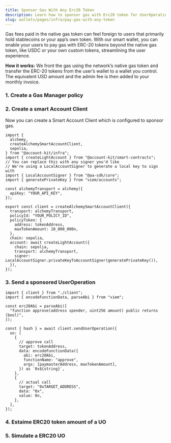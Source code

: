 ```yaml
---
title: Sponsor Gas With Any Erc20 Token
description: Learn how to sponsor gas with Erc20 token for UserOperations from any ERC-4337 smart account using Smart Wallets core.
slug: wallets/pages/infra/pay-gas-with-any-token
---
```


Gas fees paid in the native gas token can feel foreign to users that primarily hold stablecoins or your app’s own token. With our smart wallet, you can enable your users to pay gas with ERC-20 tokens beyond the native gas token, like USDC or your own custom tokens, streamlining the user experience.

**How it works:** We front the gas using the network’s native gas token and transfer the ERC-20 tokens from the user’s wallet to a wallet you control. The equivalent USD amount and the admin fee is then added to your monthly invoice.

### 1. Create a Gas Manager policy

<Markdown src="../../shared/sponsor-gas-erc20-create-policy.mdx" />

### 2. Create a smart Account Client

Now you can create a Smart Account Client which is configured to sponsor gas.

```tsx
import {
  alchemy,
  createAlchemySmartAccountClient,
  sepolia,
} from "@account-kit/infra";
import { createLightAccount } from "@account-kit/smart-contracts";
// You can replace this with any signer you'd like
// We're using a LocalAccountSigner to generate a local key to sign with
import { LocalAccountSigner } from "@aa-sdk/core";
import { generatePrivateKey } from "viem/accounts";

const alchemyTransport = alchemy({
  apiKey: "YOUR_API_KEY",
});

export const client = createAlchemySmartAccountClient({
  transport: alchemyTransport,
  policyId: "YOUR_POLICY_ID",
  policyToken: {
    address: tokenAddress,
    maxTokenAmount: 10_000_000n,
  },
  chain: sepolia,
  account: await createLightAccount({
    chain: sepolia,
    transport: alchemyTransport,
    signer: LocalAccountSigner.privateKeyToAccountSigner(generatePrivateKey()),
  }),
});
```

### **3. Send a sponsored UserOperation**

```tsx
import { client } from "./client";
import { encodeFunctionData, parseAbi } from "viem";

const erc20Abi = parseAbi([
  "function approve(address spender, uint256 amount) public returns (bool)",
]);

const { hash } = await client.sendUserOperation({
  uo: [
    {
      // approve call
      target: tokenAddress,
      data: encodeFunctionData({
        abi: erc20Abi,
        functionName: "approve",
        args: [paymasterAddress, maxTokenAmount],
      }) as `0x${string}`,
    },
    {
      // actual call
      target: "0xTARGET_ADDRESS",
      data: "0x",
      value: 0n,
    },
  ],
});
```

### 4. Estaime ERC20 token amount of a UO

<Markdown src="../../shared/estimate-gas-with-any-token.mdx" />

### 5. Simulate a ERC20 UO

<Markdown src="../../shared/simulate-sponsor-with-any-token.mdx" />
